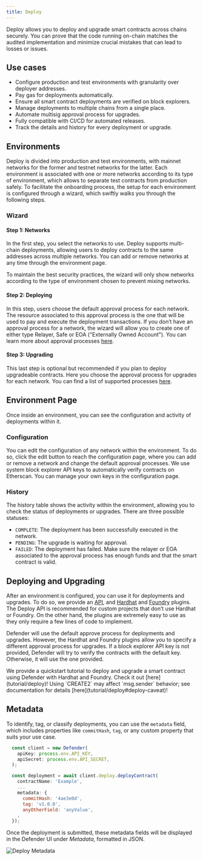 ```yaml
---
title: Deploy
---
```


Deploy allows you to deploy and upgrade smart contracts across chains securely. You can prove that the code running on-chain matches the audited implementation and minimize crucial mistakes that can lead to losses or issues.

## Use cases

* Configure production and test environments with granularity over deployer addresses.
* Pay gas for deployments automatically.
* Ensure all smart contract deployments are verified on block explorers.
* Manage deployments to multiple chains from a single place.
* Automate multisig approval process for upgrades.
* Fully compatible with CI/CD for automated releases.
* Track the details and history for every deployment or upgrade.

## Environments

Deploy is divided into production and test environments, with mainnet networks for the former and testnet networks for the latter. Each environment is associated with one or more networks according to its type of environment, which allows to separate test contracts from production safely. To facilitate the onboarding process, the setup for each environment is configured through a wizard, which swiftly walks you through the following steps.

### Wizard

#### Step 1: Networks

In the first step, you select the networks to use. Deploy supports multi-chain deployments, allowing users to deploy contracts to the same addresses across multiple networks. You can add or remove networks at any time through the environment page.

<Callout>
To maintain the best security practices, the wizard will only show networks according to the type of environment chosen to prevent mixing networks.
</Callout>

#### Step 2: Deploying

In this step, users choose the default approval process for each network. The resource associated to this approval process is the one that will be used to pay and execute the deployment transactions. If you don’t have an approval process for a network, the wizard will allow you to create one of either type Relayer, Safe or EOA ("Externally Owned Account"). You can learn more about approval processes [here](settings#approval-processes).

#### Step 3: Upgrading

This last step is optional but recommended if you plan to deploy upgradeable contracts. Here you choose the approval process for upgrades for each network. You can find a list of supported processes [here](settings#approval-processes).

## Environment Page

Once inside an environment, you can see the configuration and activity of deployments within it.

### Configuration

You can edit the configuration of any network within the environment. To do so, click the edit button to reach the configuration page, where you can add or remove a network and change the default approval processes. We use system block explorer API keys to automatically verify contracts on Etherscan. You can manage your own keys in the configuration page.

### History

The history table shows the activity within the environment, allowing you to check the status of deployments or upgrades. There are three possible statuses:

* `COMPLETE`: The deployment has been successfully executed in the network.
* `PENDING`: The upgrade is waiting for approval.
* `FAILED`: The deployment has failed. Make sure the relayer or EOA associated to the approval process has enough funds and that the smart contract is valid.

## Deploying and Upgrading

After an environment is configured, you can use it for deployments and upgrades. To do so, we provide an [API](https://www.npmjs.com/package/@openzeppelin/defender-sdk-deploy-client), and [Hardhat](https://www.npmjs.com/package/@openzeppelin/hardhat-upgrades) and [Foundry](https://github.com/OpenZeppelin/openzeppelin-foundry-upgrades) plugins. The Deploy API is recommended for custom projects that don’t use Hardhat or Foundry. On the other hand, the plugins are extremely easy to use as they only require a few lines of code to implement.

Defender will use the default approve process for deployments and upgrades. However, the Hardhat and Foundry plugins allow you to specify a different approval process for upgrades. If a block explorer API key is not provided, Defender will try to verify the contracts with the default key. Otherwise, it will use the one provided.

<Callout>
We provide a quickstart tutorial to deploy and upgrade a smart contract using Defender with Hardhat and Foundry. Check it out [here](tutorial/deploy)!
</Callout>

<Callout type='warn'>
Using `CREATE2` may affect `msg.sender` behavior; see documentation for details [here](tutorial/deploy#deploy-caveat)!
</Callout>

## Metadata

To identify, tag, or classify deployments, you can use the `metadata` field, which includes properties like `commitHash`, `tag`, or any custom property that suits your use case.

```js
  const client = new Defender(
    apiKey: process.env.API_KEY,
    apiSecret: process.env.API_SECRET,
  );

  const deployment = await client.deploy.deployContract(
    contractName: 'Example',
    ...
    metadata: {
      commitHash: '4ae3e0d',
      tag: 'v1.0.0',
      anyOtherField: 'anyValue',
    ,
  });
```

Once the deployment is submitted, these metadata fields will be displayed in the Defender UI under _Metadata_, formatted in JSON.

![Deploy Metadata](/defender/deploy-metadata-1.0.png)
